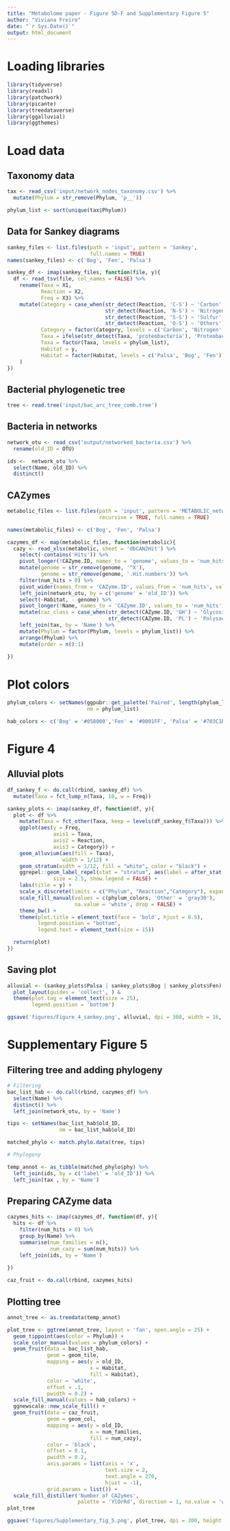 ```yaml
---
title: "Metabolome paper - Figure 5D-F and Supplementary Figure 5"
author: "Viviana Freire"
date: "`r Sys.Date()`"
output: html_document
---
```


# Loading libraries

```r
library(tidyverse)
library(readxl)
library(patchwork)
library(picante)
library(treedataverse)
library(ggalluvial)
library(ggthemes)
```

# Load data

## Taxonomy data

```r
tax <- read_csv('input/network_nodes_taxonomy.csv') %>% 
  mutate(Phylum = str_remove(Phylum, 'p__'))

phylum_list <- sort(unique(tax$Phylum))
```

## Data for Sankey diagrams

```r
sankey_files <- list.files(path = 'input', pattern = 'Sankey', 
                           full.names = TRUE)
names(sankey_files) <- c('Bog', 'Fen', 'Palsa')

sankey_df <- imap(sankey_files, function(file, y){
  df <- read_tsv(file, col_names = FALSE) %>% 
    rename(Taxa = X1,
           Reaction = X2,
           Freq = X3) %>% 
    mutate(Category = case_when(str_detect(Reaction, 'C-S') ~ 'Carbon',
                                str_detect(Reaction, 'N-S') ~ 'Nitrogen',
                                str_detect(Reaction, 'S-S') ~ 'Sulfur',
                                str_detect(Reaction, 'O-S') ~ 'Others'),
           Category = factor(Category, levels = c('Carbon', 'Nitrogen', 'Sulfur', 'Others')),
           Taxa = ifelse(str_detect(Taxa, 'proteobacteria'), 'Proteobacteria', Taxa),
           Taxa = factor(Taxa, levels = phylum_list),
           Habitat = y,
           Habitat = factor(Habitat, levels = c('Palsa', 'Bog', 'Fen'))
    )
})
```

## Bacterial phylogenetic tree

```r
tree <- read.tree('input/bac_arc_tree_comb.tree')
```

## Bacteria in networks

```r
network_otu <- read_csv('output/networked_bacteria.csv') %>% 
  rename(old_ID = OTU) 

ids <-  network_otu %>% 
  select(Name, old_ID) %>% 
  distinct()
```

## CAZymes

```r
metabolic_files <- list.files(path = 'input', pattern = 'METABOLIC_networked', 
                              recursive = TRUE, full.names = TRUE)

names(metabolic_files) <- c('Bog', 'Fen', 'Palsa')

cazymes_df <- map(metabolic_files, function(metabolic){
  cazy <- read_xlsx(metabolic, sheet = 'dbCAN2Hit') %>% 
    select(-contains('Hits')) %>% 
    pivot_longer(!CAZyme.ID, names_to = 'genome', values_to = 'num_hits') %>% 
    mutate(genome = str_remove(genome, '^X'),
           genome = str_remove(genome, '.Hit.numbers')) %>% 
    filter(num_hits > 0) %>% 
    pivot_wider(names_from = 'CAZyme.ID', values_from = 'num_hits', values_fill = 0) %>% 
    left_join(network_otu, by = c('genome' = 'old_ID')) %>% 
    select(-Habitat, - genome) %>% 
    pivot_longer(!Name, names_to = 'CAZyme.ID', values_to = 'num_hits') %>% 
    mutate(caz_class = case_when(str_detect(CAZyme.ID, 'GH') ~ 'Glycoside Hydrolase',
                                 str_detect(CAZyme.ID, 'PL') ~ 'Polysaccharide Lyase')) %>% 
    left_join(tax, by = 'Name') %>% 
    mutate(Phylum = factor(Phylum, levels = phylum_list)) %>% 
    arrange(Phylum) %>% 
    mutate(order = n():1)
  
})
```


# Plot colors 

```r
phylum_colors <- setNames(ggpubr::get_palette('Paired', length(phylum_list)),
                          nm = phylum_list)

hab_colors <- c('Bog' = '#058000','Fen' = '#0001FF', 'Palsa' = '#703C1B')
```

# Figure 4

## Alluvial plots

```r
df_sankey_f <- do.call(rbind, sankey_df) %>% 
  mutate(Taxa = fct_lump_n(Taxa, 10, w = Freq))

sankey_plots <- imap(sankey_df, function(df, y){
  plot <- df %>%
    mutate(Taxa = fct_other(Taxa, keep = levels(df_sankey_f$Taxa))) %>% 
    ggplot(aes(y = Freq,
               axis1 = Taxa,
               axis2 = Reaction,
               axis3 = Category)) +
    geom_alluvium(aes(fill = Taxa),
                  width = 1/12) +
    geom_stratum(width = 1/12, fill = "white", color = "black") +
    ggrepel::geom_label_repel(stat = "stratum", aes(label = after_stat(stratum)),
               size = 2.5, show.legend = FALSE) +
    labs(title = y) +
    scale_x_discrete(limits = c("Phylum", "Reaction","Category"), expand = c(.08, .05)) +
    scale_fill_manual(values = c(phylum_colors, 'Other' = 'gray30'), 
                      na.value = 'white', drop = FALSE) +
    theme_bw() +
    theme(plot.title = element_text(face = 'bold', hjust = 0.5),
          legend.position = "bottom",
          legend.text = element_text(size = 15))

  return(plot)
})
```

## Saving plot

```r
alluvial <- (sankey_plots$Palsa | sankey_plots$Bog | sankey_plots$Fen) +
  plot_layout(guides = 'collect', ) &
  theme(plot.tag = element_text(size = 25),
        legend.position = 'bottom')

ggsave('figures/Figure_4_sankey.png', alluvial, dpi = 300, width = 16, height = 7.5)

```

# Supplementary Figure 5

## Filtering tree and adding phylogeny

```r
# Filtering
bac_list_hab <- do.call(rbind, cazymes_df) %>% 
  select(Name) %>% 
  distinct() %>% 
  left_join(network_otu, by = 'Name')

tips <- setNames(bac_list_hab$old_ID,
                 nm = bac_list_hab$old_ID)

matched_phylo <- match.phylo.data(tree, tips)

# Phylogeny

temp_annot <- as_tibble(matched_phylo$phy) %>% 
  left_join(ids, by = c('label' = 'old_ID')) %>% 
  left_join(tax , by = 'Name')
```

## Preparing CAZyme data

```r
cazymes_hits <- imap(cazymes_df, function(df, y){
  hits <- df %>% 
    filter(num_hits > 0) %>% 
    group_by(Name) %>% 
    summarise(num_families = n(),
              num_cazy = sum(num_hits)) %>% 
    left_join(ids, by = 'Name') 
  
})

caz_fruit <- do.call(rbind, cazymes_hits)
```

## Plotting tree

```r
annot_tree <- as.treedata(temp_annot)

plot_tree <- ggtree(annot_tree, layout = 'fan', open.angle = 25) +
  geom_tippoint(aes(color = Phylum)) +
  scale_color_manual(values = phylum_colors) +
  geom_fruit(data = bac_list_hab,
             geom = geom_tile,
             mapping = aes(y = old_ID,
                           x = Habitat,
                           fill = Habitat),
             color = 'white',
             offset = .1,
             pwidth = 0.2) +
  scale_fill_manual(values = hab_colors) +
  ggnewscale::new_scale_fill() +
  geom_fruit(data = caz_fruit,
             geom = geom_col,
             mapping = aes(y = old_ID,
                           x = num_families,
                           fill = num_cazy),
             color = 'black',
             offset = 0.1,
             pwidth = 0.2,
             axis.params = list(axis = 'x',
                                text.size = 2,
                                text.angle = 270,
                                hjust = -1),
             grid.params = list()) +
  scale_fill_distiller('Number of CAZymes', 
                       palette = 'YlOrRd', direction = 1, na.value = 'white')
plot_tree

ggsave('figures/Supplementary_fig_5.png', plot_tree, dpi = 300, height = 8, width = 8)
```



